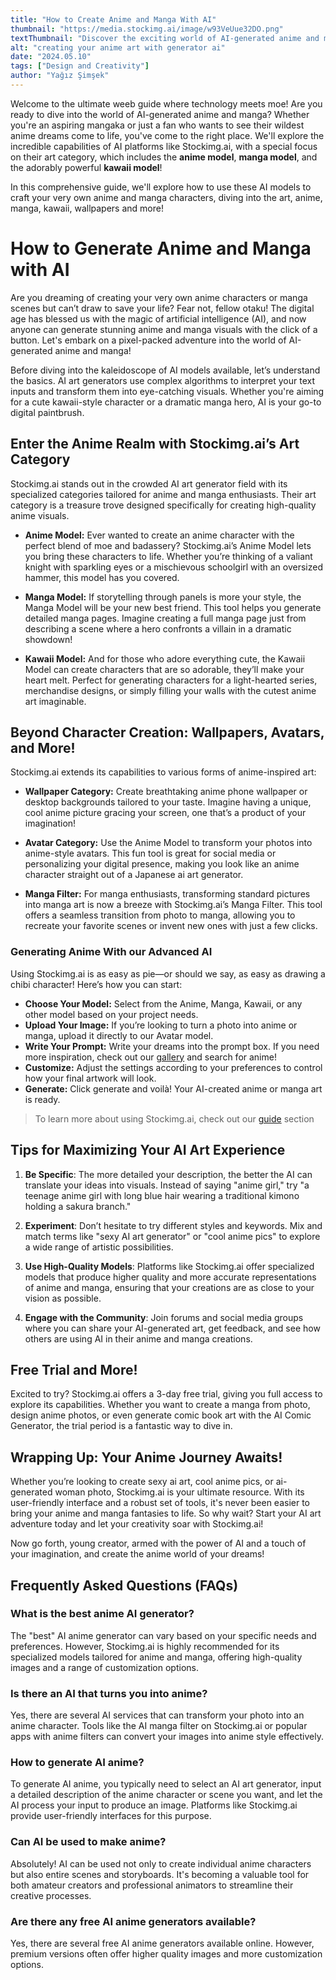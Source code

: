 ```yaml
---
title: "How to Create Anime and Manga With AI"
thumbnail: "https://media.stockimg.ai/image/w93VeUue32DO.png"
textThumbnail: "Discover the exciting world of AI-generated anime and manga with our comprehensive guide! Learn how to use AI tools to create stunning anime characters and dramatic manga scenes, explore specialized AI models like the Anime Model and Kawaii Model from Stockimg.ai, and unlock your creative potential. This guide offers all the tips and tricks you need to start your journey into AI-generated art."
alt: "creating your anime art with generator ai"
date: "2024.05.10"
tags: ["Design and Creativity"]
author: "Yağız Şimşek"
---
```


<CustomImage
    src="https://media.stockimg.ai/image/w93VeUue32DO.png"
    alt="creating your anime art with generator ai"
/>

Welcome to the ultimate weeb guide where technology meets moe! Are you ready to dive into the world of AI-generated anime and manga? Whether you're an aspiring mangaka or just a fan who wants to see their wildest anime dreams come to life, you've come to the right place. We'll explore the incredible capabilities of AI platforms like Stockimg.ai, with a special focus on their art category, which includes the **anime model**, **manga model**, and the adorably powerful **kawaii model**!

In this comprehensive guide, we'll explore how to use these AI models to craft your very own anime and manga characters, diving into the art, anime, manga, kawaii, wallpapers and more!

# How to Generate Anime and Manga with AI

Are you dreaming of creating your very own anime characters or manga scenes but can’t draw to save your life? Fear not, fellow otaku! The digital age has blessed us with the magic of artificial intelligence (AI), and now anyone can generate stunning anime and manga visuals with the click of a button. Let's embark on a pixel-packed adventure into the world of AI-generated anime and manga!

Before diving into the kaleidoscope of AI models available, let’s understand the basics. AI art generators use complex algorithms to interpret your text inputs and transform them into eye-catching visuals. Whether you're aiming for a cute kawaii-style character or a dramatic manga hero, AI is your go-to digital paintbrush.

## Enter the Anime Realm with Stockimg.ai’s Art Category

<CustomImage
    src="https://media.stockimg.ai/image/zOYMyAH8MTWz.png"
    alt="anime girl and boy in love"
/>

Stockimg.ai stands out in the crowded AI art generator field with its specialized categories tailored for anime and manga enthusiasts. Their art category is a treasure trove designed specifically for creating high-quality anime visuals.

- **Anime Model:** Ever wanted to create an anime character with the perfect blend of moe and badassery? Stockimg.ai’s Anime Model lets you bring these characters to life. Whether you’re thinking of a valiant knight with sparkling eyes or a mischievous schoolgirl with an oversized hammer, this model has you covered.

- **Manga Model:** If storytelling through panels is more your style, the Manga Model will be your new best friend. This tool helps you generate detailed manga pages. Imagine creating a full manga page just from describing a scene where a hero confronts a villain in a dramatic showdown!

- **Kawaii Model:** And for those who adore everything cute, the Kawaii Model can create characters that are so adorable, they’ll make your heart melt. Perfect for generating characters for a light-hearted series, merchandise designs, or simply filling your walls with the cutest anime art imaginable.

## Beyond Character Creation: Wallpapers, Avatars, and More!

Stockimg.ai extends its capabilities to various forms of anime-inspired art:

- **Wallpaper Category:** Create breathtaking anime phone wallpaper or desktop backgrounds tailored to your taste. Imagine having a unique, cool anime picture gracing your screen, one that’s a product of your imagination!

- **Avatar Category:** Use the Anime Model to transform your photos into anime-style avatars. This fun tool is great for social media or personalizing your digital presence, making you look like an anime character straight out of a Japanese ai art generator.

- **Manga Filter:** For manga enthusiasts, transforming standard pictures into manga art is now a breeze with Stockimg.ai’s Manga Filter. This tool offers a seamless transition from photo to manga, allowing you to recreate your favorite scenes or invent new ones with just a few clicks.

### Generating Anime With our Advanced AI

<CustomImage
    src="https://media.stockimg.ai/image/Z63uxEyUjA_1.png"
    alt="jelly anime girl"
/>

Using Stockimg.ai is as easy as pie—or should we say, as easy as drawing a chibi character! Here’s how you can start:

- **Choose Your Model:** Select from the Anime, Manga, Kawaii, or any other model based on your project needs.
- **Upload Your Image:** If you’re looking to turn a photo into anime or manga, upload it directly to our Avatar model.
- **Write Your Prompt:** Write your dreams into the prompt box. If you need more inspiration, check out our [gallery](https://stockimg.ai/gallery) and search for anime!
- **Customize:** Adjust the settings according to your preferences to control how your final artwork will look.
- **Generate:** Click generate and voilà! Your AI-created anime or manga art is ready.

> To learn more about using Stockimg.ai, check out our [guide](https://stockimg.ai/blog/guide) section 

## Tips for Maximizing Your AI Art Experience

1. **Be Specific**: The more detailed your description, the better the AI can translate your ideas into visuals. Instead of saying "anime girl," try "a teenage anime girl with long blue hair wearing a traditional kimono holding a sakura branch."

2. **Experiment**: Don’t hesitate to try different styles and keywords. Mix and match terms like "sexy AI art generator" or "cool anime pics" to explore a wide range of artistic possibilities.

3. **Use High-Quality Models**: Platforms like Stockimg.ai offer specialized models that produce higher quality and more accurate representations of anime and manga, ensuring that your creations are as close to your vision as possible.

4. **Engage with the Community**: Join forums and social media groups where you can share your AI-generated art, get feedback, and see how others are using AI in their anime and manga creations.

## Free Trial and More!

Excited to try? Stockimg.ai offers a 3-day free trial, giving you full access to explore its capabilities. Whether you want to create a manga from photo, design anime photos, or even generate comic book art with the AI Comic Generator, the trial period is a fantastic way to dive in.

## Wrapping Up: Your Anime Journey Awaits!

Whether you’re looking to create sexy ai art, cool anime pics, or ai-generated woman photo, Stockimg.ai is your ultimate resource. With its user-friendly interface and a robust set of tools, it's never been easier to bring your anime and manga fantasies to life. So why wait? Start your AI art adventure today and let your creativity soar with Stockimg.ai!

Now go forth, young creator, armed with the power of AI and a touch of your imagination, and create the anime world of your dreams!

## Frequently Asked Questions (FAQs)

### What is the best anime AI generator?

The "best" AI anime generator can vary based on your specific needs and preferences. However, Stockimg.ai is highly recommended for its specialized models tailored for anime and manga, offering high-quality images and a range of customization options.

### Is there an AI that turns you into anime?

Yes, there are several AI services that can transform your photo into an anime character. Tools like the AI manga filter on Stockimg.ai or popular apps with anime filters can convert your images into anime style effectively.

### How to generate AI anime?

To generate AI anime, you typically need to select an AI art generator, input a detailed description of the anime character or scene you want, and let the AI process your input to produce an image. Platforms like Stockimg.ai provide user-friendly interfaces for this purpose.

### Can AI be used to make anime?

Absolutely! AI can be used not only to create individual anime characters but also entire scenes and storyboards. It's becoming a valuable tool for both amateur creators and professional animators to streamline their creative processes.

### Are there any free AI anime generators available?

Yes, there are several free AI anime generators available online. However, premium versions often offer higher quality images and more customization options.